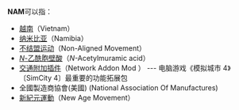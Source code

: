 '''NAM'''可以指：
*[[越南|越南]]（Vietnam）
*[[纳米比亚|纳米比亚]]（Namibia）
*[[不结盟运动|不结盟运动]]（Non-Aligned Movement）
*[[N-乙酰胞壁酸|''N''-乙酰胞壁酸]]（''N''-Acetylmuramic acid）
*[[交通附加插件|交通附加插件]]（Network Addon Mod ） --- 电脑游戏《模拟城市 4》〔SimCity 4〕最重要的功能拓展包
*全國製造商協會(美國) (National Association Of Manufactures)<br />
*[[新紀元運動|新紀元運動]]（New Age Movement）
{{disambig|Cat=三字拉丁字母缩写消歧义}}